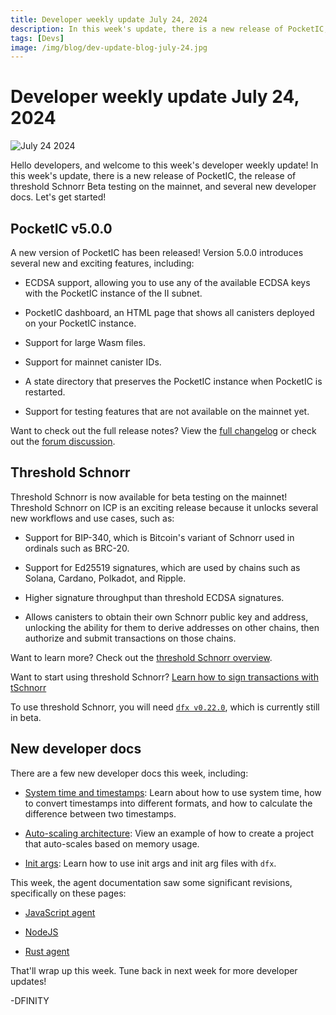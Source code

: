 ```yaml
---
title: Developer weekly update July 24, 2024
description: In this week's update, there is a new release of PocketIC, the release of threshold Schnorr Beta testing on the mainnet, and several new developer docs.
tags: [Devs]
image: /img/blog/dev-update-blog-july-24.jpg
---
```


# Developer weekly update July 24, 2024

![July 24 2024](../../static/img/blog/dev-update-blog-july-24.jpg)

Hello developers, and welcome to this week's developer weekly update! In this week's update, there is a new release of PocketIC, the release of threshold Schnorr Beta testing on the mainnet, and several new developer docs. Let's get started!

## PocketIC v5.0.0

A new version of PocketIC has been released! Version 5.0.0 introduces several new and exciting features, including:

- ECDSA support, allowing you to use any of the available ECDSA keys with the PocketIC instance of the II subnet.

- PocketIC dashboard, an HTML page that shows all canisters deployed on your PocketIC instance.

- Support for large Wasm files.

- Support for mainnet canister IDs.

- A state directory that preserves the PocketIC instance when PocketIC is restarted.

- Support for testing features that are not available on the mainnet yet.

Want to check out the full release notes? View the [full changelog](https://github.com/dfinity/ic/blob/cec100d1607eb2258441ff292a144ba88564458e/rs/pocket_ic_server/CHANGELOG.md#500---2024-07-22) or check out the [forum discussion](https://forum.dfinity.org/t/pocketic-version-5-0-0-several-new-cool-features/33544).


## Threshold Schnorr

Threshold Schnorr is now available for beta testing on the mainnet! Threshold Schnorr on ICP is an exciting release because it unlocks several new workflows and use cases, such as:

- Support for BIP-340, which is Bitcoin's variant of Schnorr used in ordinals such as BRC-20.

- Support for Ed25519 signatures, which are used by chains such as Solana, Cardano, Polkadot, and Ripple.

- Higher signature throughput than threshold ECDSA signatures.

- Allows canisters to obtain their own Schnorr public key and address, unlocking the ability for them to derive addresses on other chains, then authorize and submit transactions on those chains.

Want to learn more? Check out the [threshold Schnorr overview](/docs/current/developer-docs/smart-contracts/signatures/t-schnorr).

Want to start using threshold Schnorr? [Learn how to sign transactions with tSchnorr](/docs/current/developer-docs/smart-contracts/signatures/signing-messages-t-schnorr)

To use threshold Schnorr, you will need [`dfx v0.22.0`](https://github.com/dfinity/sdk/releases/tag/0.22.0-beta.0), which is currently still in beta.

## New developer docs

There are a few new developer docs this week, including:

- [System time and timestamps](/docs/current/developer-docs/smart-contracts/advanced-features/time-and-timestamps): Learn about how to use system time, how to convert timestamps into different formats, and how to calculate the difference between two timestamps.

- [Auto-scaling architecture](/docs/current/developer-docs/smart-contracts/write/auto-scaling-architecture): View an example of how to create a project that auto-scales based on memory usage.

- [Init args](/docs/current/developer-docs/developer-tools/cli-tools/advanced-dfx/init-args): Learn how to use init args and init arg files with `dfx`.

This week, the agent documentation saw some significant revisions, specifically on these pages:

- [JavaScript agent](/docs/current/developer-docs/developer-tools/off-chain/agents/javascript-agent)

- [NodeJS](/docs/current/developer-docs/developer-tools/off-chain/agents/nodejs)

- [Rust agent](/docs/current/developer-docs/developer-tools/off-chain/agents/rust-agent)

That'll wrap up this week. Tune back in next week for more developer updates!

-DFINITY
